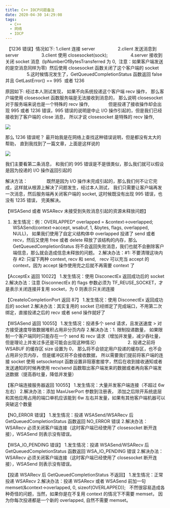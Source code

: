 ```yaml
---
title: C++ IOCP问题备注
date: 2020-04-30 14:29:08
tags:
  - C++
  - 网络
  - IOCP
---
```


​
【1236 错误】情况如下: 1.client 连接 server
　　　　   2.client 发送消息到 server
　　　　   3.client 使用 closesocket(sock);
　　　　   4.server 接收到关闭 socket 消息  (lpNumberOfBytesTransferred 为 0,  注意：如果客户端发送的是空消息同样为零)  然后使用 closesocket 函数关闭了这个客户端的 socket
　　　　   5.这时候情况发生了，GetQueuedCompletionStatus 函数返回 false 并且 GetLastError() == 995  或者 1236

原因如下: 经过本人测试发现， 如果不向系统投递这个客户端 recv 操作， 那么客户端使用 closesocket 函数服务端是无法接收到消息的， 那么说明 closesocket 对于服务端来说也是一个特殊的 recv 操作,
　　　　但是投递了接收操作却会出现 995 或者 1236 错误，995 错误的说明是中止 I/O 操作引起的，但是我们已经接收到了客户端的 close 消息， 所以才说 closesocket 是特殊的 recv 操作,

![](https://imgconvert.csdnimg.cn/aHR0cHM6Ly9pbWcyMDIwLmNuYmxvZ3MuY29tL2Jsb2cvMTc2MDkyMi8yMDIwMDQvMTc2MDkyMi0yMDIwMDQwMzAwMTk1ODk5My03MTM4ODM5MDMucG5n?x-oss-process=image/format,png)

那么 1236 错误呢？ 最开始我是在网络上查找这种错误说明，但是都没有太大的帮助， 直到我找到了一篇文章，上面是这样说的

![](https://imgconvert.csdnimg.cn/aHR0cHM6Ly9pbWcyMDIwLmNuYmxvZ3MuY29tL2Jsb2cvMTc2MDkyMi8yMDIwMDQvMTc2MDkyMi0yMDIwMDQwMzAwMjU0MTE4OC0xOTA2OTQ2NTY4LnBuZw?x-oss-process=image/format,png)

我们主要看第二条消息， 和我们的 995 错误是不是很类似，那么我们就可以假设是因为投递的 I/O 操作返回引起的

解决方法：
　　　　既然是因为 I/O 操作未完成引起的，那么我们何不让它完成，这样就从根源上解决了问题发生，经过本人测试， 我们只需要让客户端再发一次消息，然后服务端再关闭客户端的 socket, 这时候既没有出现 995 错误，也没有 1235 错误， 完美解决。

【WSASend 或者 WSARecv 未接受到失败消息引起的资源未释放问题】

1. 发生情况：例：OVERLAPPED\* overlapped = &context->overlapped;
   WSASend(context->accept, wsabuf, 1, &bytes, flags, overlapped, NULL)，
   如果我们使用了自定义结构体中 overlapped 投递了 send 或者 recv，然后又使用 free 或者 delete 释放了该结构的内存，那么 GetQueuedCompletionStatus 将不会返回失败消息，我们也就不会删除客户端信息，那么就会造成信息未释放的问题。 2.解决办法：#1: 不要清理这块内存
   #2: 只留下两种 context, recv 和 send,   recv 可以充当 accept 的 context，因为 accept 操作使用完之后就不再需要 context 了

【AcceptEx 返回 10022】 1.发生情况：使用 DisconectEx 返回成功后的 socket 2.解决办法：注意 DisconnectEx 的 flags 参数必须为 TF_REUSE_SOCKET，才是表示关闭连接并复用 socket，为 0 则表示只关闭连接

【CreateIoCompletionPort 返回 87】 1.发生情况：使用 DisconectEx 返回成功后的 socket 2.解决办法：其实复用的 socket 已经绑定了完成端口，不用第二次绑定，直接投递之后的 recv 或者 send 操作就好了

【WSASend 返回 10055】 1.发生情况：投递多个 send 请求，且发送速度 > 对方接受速度导致数据堆积占用非分页内存 2.解决办法：1. 限制投递数量， 如果限制一个客户端同时只能存在一个 send 和 recv 请求（增加并发量，减少吞吐量，但是理论上并发过多还是可能会出现这种情况）
　　　　　　 2. 投递之前将 WSABUF 的缓存区 size 设置为 0， 那么将不会锁定用户投递的缓存区，也不会占用非分页内存， 但是缓冲区将不会接收数据， 所以需要我们提前将客户端的连接 socket 使用 setsocketopt 函数设置非阻塞套接字，然后在收到接收通知或者发送通知的时候再使用 recv/send 函数取出客户端发来的数据或者再向客户端发送数据（提高吞吐量，降低并发量）

【客户端连接服务器返回 10055】 1.发生情况：大量并发客户端连接（不超过 6w 左右） 2.解决办法：添加 MaxUserPort 参数到注册表， 添加之后除开系统底层和其他应用占用的端口单机应该能到 6w 左右并发量，如果有其他客户端机器可以突破这个数量

【NO_ERROR 错误】 1.发生情况：投递 WSASend/WSARecv 后 GetQueuedCompletionStatus 函数返回 NO_ERROR 错误 2.解决办法：WSARecv 必须关闭客户端连接（这时客户端已经使用了 closesocket 断开连接），WSASend 则表示没有错误。

【WSA_IO_PENDING 错误】 1.发生情况：投递 WSASend/WSARecv 后 GetQueuedCompletionStatus 函数返回 WSA_IO_PENDING 错误 2.解决办法：WSARecv 必须关闭客户端连接（这时客户端已经使用了 closesocket 断开连接），WSASend 则表示没有错误。

【投递 WSARecv 后 GetQueuedCompletionStatus 不返回】 1.发生情况：正常投递 WSARecv 2.解决办法：投递 WSARecv 或者 WSASend 前加一句 memset(&context->overlapped, 0, sizeof(OVERLAPPED));   不然很容易造成各种奇怪的问题，当然，如果你是在不复用 context 的情况下不需要 memset， 因为你每次投递都是一个新的 overlapped, 自然不需要 memset。

​

